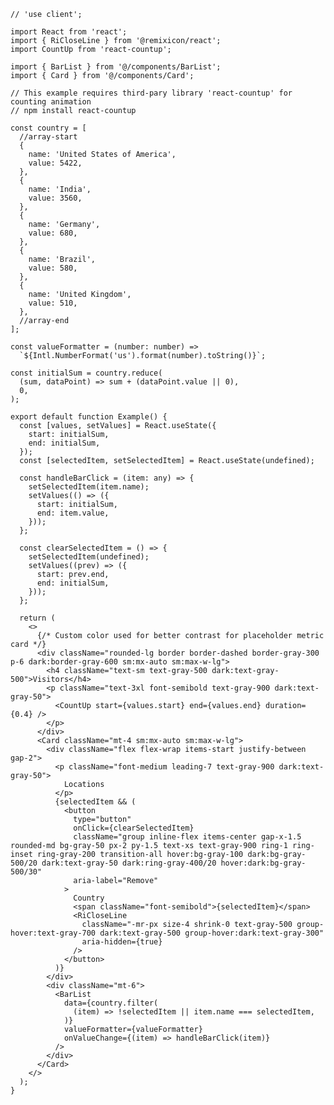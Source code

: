 ````tsx
// 'use client';

import React from 'react';
import { RiCloseLine } from '@remixicon/react';
import CountUp from 'react-countup';

import { BarList } from '@/components/BarList';
import { Card } from '@/components/Card';

// This example requires third-pary library 'react-countup' for counting animation
// npm install react-countup

const country = [
  //array-start
  {
    name: 'United States of America',
    value: 5422,
  },
  {
    name: 'India',
    value: 3560,
  },
  {
    name: 'Germany',
    value: 680,
  },
  {
    name: 'Brazil',
    value: 580,
  },
  {
    name: 'United Kingdom',
    value: 510,
  },
  //array-end
];

const valueFormatter = (number: number) =>
  `${Intl.NumberFormat('us').format(number).toString()}`;

const initialSum = country.reduce(
  (sum, dataPoint) => sum + (dataPoint.value || 0),
  0,
);

export default function Example() {
  const [values, setValues] = React.useState({
    start: initialSum,
    end: initialSum,
  });
  const [selectedItem, setSelectedItem] = React.useState(undefined);

  const handleBarClick = (item: any) => {
    setSelectedItem(item.name);
    setValues(() => ({
      start: initialSum,
      end: item.value,
    }));
  };

  const clearSelectedItem = () => {
    setSelectedItem(undefined);
    setValues((prev) => ({
      start: prev.end,
      end: initialSum,
    }));
  };

  return (
    <>
      {/* Custom color used for better contrast for placeholder metric card */}
      <div className="rounded-lg border border-dashed border-gray-300 p-6 dark:border-gray-600 sm:mx-auto sm:max-w-lg">
        <h4 className="text-sm text-gray-500 dark:text-gray-500">Visitors</h4>
        <p className="text-3xl font-semibold text-gray-900 dark:text-gray-50">
          <CountUp start={values.start} end={values.end} duration={0.4} />
        </p>
      </div>
      <Card className="mt-4 sm:mx-auto sm:max-w-lg">
        <div className="flex flex-wrap items-start justify-between gap-2">
          <p className="font-medium leading-7 text-gray-900 dark:text-gray-50">
            Locations
          </p>
          {selectedItem && (
            <button
              type="button"
              onClick={clearSelectedItem}
              className="group inline-flex items-center gap-x-1.5 rounded-md bg-gray-50 px-2 py-1.5 text-xs text-gray-900 ring-1 ring-inset ring-gray-200 transition-all hover:bg-gray-100 dark:bg-gray-500/20 dark:text-gray-50 dark:ring-gray-400/20 hover:dark:bg-gray-500/30"
              aria-label="Remove"
            >
              Country
              <span className="font-semibold">{selectedItem}</span>
              <RiCloseLine
                className="-mr-px size-4 shrink-0 text-gray-500 group-hover:text-gray-700 dark:text-gray-500 group-hover:dark:text-gray-300"
                aria-hidden={true}
              />
            </button>
          )}
        </div>
        <div className="mt-6">
          <BarList
            data={country.filter(
              (item) => !selectedItem || item.name === selectedItem,
            )}
            valueFormatter={valueFormatter}
            onValueChange={(item) => handleBarClick(item)}
          />
        </div>
      </Card>
    </>
  );
}

````